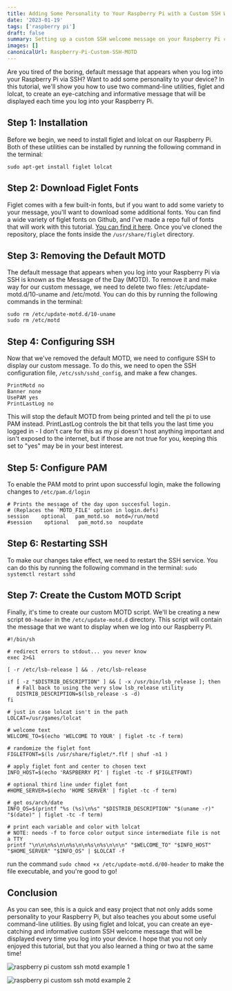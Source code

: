 ```yaml
---
title: Adding Some Personality to Your Raspberry Pi with a Custom SSH Welcome Message
date: '2023-01-19'
tags: ['raspberry pi']
draft: false
summary: Setting up a custom SSH welcome message on your Raspberry Pi can be a fun way to add a personal touch to your device. In this tutorial, we will use two command-line utilities, figlet and lolcat, to create an attractive and informative message that will be displayed when you log in to your Raspberry Pi via SSH.
images: []
canonicalUrl: Raspberry-Pi-Custom-SSH-MOTD
---
```


Are you tired of the boring, default message that appears when you log into your Raspberry Pi via SSH? Want to add some personality to your device? In this tutorial, we'll show you how to use two command-line utilities, figlet and lolcat, to create an eye-catching and informative message that will be displayed each time you log into your Raspberry Pi.

## Step 1: Installation

Before we begin, we need to install figlet and lolcat on our Raspberry Pi. Both of these utilities can be installed by running the following command in the terminal:

```
sudo apt-get install figlet lolcat
```

## Step 2: Download Figlet Fonts

Figlet comes with a few built-in fonts, but if you want to add some variety to your message, you'll want to download some additional fonts. You can find a wide variety of figlet fonts on Github, and I've made a repo full of fonts that will work with this tutorial. [You can find it here](https://github.com/Cody-Cooper/figlet-fonts). Once you've cloned the repository, place the fonts inside the `/usr/share/figlet` directory.

## Step 3: Removing the Default MOTD

The default message that appears when you log into your Raspberry Pi via SSH is known as the Message of the Day (MOTD). To remove it and make way for our custom message, we need to delete two files: /etc/update-motd.d/10-uname and /etc/motd. You can do this by running the following commands in the terminal:

```
sudo rm /etc/update-motd.d/10-uname
sudo rm /etc/motd
```

## Step 4: Configuring SSH

Now that we've removed the default MOTD, we need to configure SSH to display our custom message. To do this, we need to open the SSH configuration file, `/etc/ssh/sshd_config`, and make a few changes.

```
PrintMotd no
Banner none
UsePAM yes
PrintLastLog no
```

This will stop the default MOTD from being printed and tell the pi to use PAM instead. PrintLastLog controls the bit that tells you the last time you logged in - I don't care for this as my pi doesn't host anything important and isn't exposed to the internet, but if those are not true for you, keeping this set to "yes" may be in your best interest.

## Step 5: Configure PAM

To enable the PAM motd to print upon successful login, make the following changes to `/etc/pam.d/login`

```
# Prints the message of the day upon succesful login.
# (Replaces the `MOTD_FILE' option in login.defs)
session    optional   pam_motd.so  motd=/run/motd
#session    optional   pam_motd.so  noupdate
```

## Step 6: Restarting SSH

To make our changes take effect, we need to restart the SSH service. You can do this by running the following command in the terminal:
`sudo systemctl restart sshd`

## Step 7: Create the Custom MOTD Script

Finally, it's time to create our custom MOTD script. We'll be creating a new script `00-header` in the `/etc/update-motd.d` directory. This script will contain the message that we want to display when we log into our Raspberry Pi.

```
#!/bin/sh

# redirect errors to stdout... you never know
exec 2>&1

[ -r /etc/lsb-release ] && . /etc/lsb-release

if [ -z "$DISTRIB_DESCRIPTION" ] && [ -x /usr/bin/lsb_release ]; then
   # Fall back to using the very slow lsb_release utility
   DISTRIB_DESCRIPTION=$(lsb_release -s -d)
fi

# just in case lolcat isn't in the path
LOLCAT=/usr/games/lolcat

# welcome text
WELCOME_TO=$(echo 'WELCOME TO YOUR' | figlet -tc -f term)

# randomize the figlet font
FIGLETFONT=$(ls /usr/share/figlet/*.flf | shuf -n1 )

# apply figlet font and center to chosen text
INFO_HOST=$(echo 'RASPBERRY PI' | figlet -tc -f $FIGLETFONT)

# optional third line under figlet font
#HOME_SERVER=$(echo 'HOME SERVER' | figlet -tc -f term)

# get os/arch/date
INFO_OS=$(printf "%s (%s)\n%s" "$DISTRIB_DESCRIPTION" "$(uname -r)" "$(date)" | figlet -tc -f term)

# print each variable and color with lolcat
# NOTE: needs -f to force color output since intermediate file is not a TTY
printf "\n\n\n%s\n\n%s\n\n%s\n%s\n\n\n" "$WELCOME_TO" "$INFO_HOST" "$HOME_SERVER" "$INFO_OS" | $LOLCAT -f
```

run the command `sudo chmod +x /etc/update-motd.d/00-header` to make the file executable, and you're good to go!

## Conclusion

As you can see, this is a quick and easy project that not only adds some personality to your Raspberry Pi, but also teaches you about some useful command-line utilities. By using figlet and lolcat, you can create an eye-catching and informative custom SSH welcome message that will be displayed every time you log into your device. I hope that you not only enjoyed this tutorial, but that you also learned a thing or two at the same time!

![raspberry pi custom ssh motd example 1](https://i.imgur.com/Oz1NV45.png)

![raspberry pi custom ssh motd example 2](https://i.imgur.com/JwCCkNG.png)
